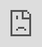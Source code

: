 ```yaml
---
layout: default
title: "ATFM Delays"
description: 'An overview of the ATFM delays of flights in the EUROCONTROL area (network view).'
---
```


```r
## libraries
library(fs)
library(tibble)
library(dplyr)
library(stringr)
library(googlesheets4)
library(lubridate)
```


<style type="text/css">

  .resp-iframe {
      position: absolute;
      top: 0;
      left: 0;
      width: 100%;
      height: 100%;
      border: 0;
   }  
   
  .scorecard-subt {
    font-size: 1rem;
  }
  
  .period {
      font-weight: bold;
      font-size: 0.9rem;
      margin-bottom: 0px;
      color: #0070c0;
      letter-spacing: 0.05em;
      text-transform: uppercase;
  }
   
@media screen and (min-width:960px) {
  .Scorecard {
    margin: 0px;
    padding: 0px;
    font-family: "Roboto", sans-serif; 
    font-size: 32px;
    font-weight: bold;
    color: #161b21;
    text-align: left;
  }

  .Scorecard2 {
    margin: 0px;
    padding: 0px;
    padding-top: 7px;
    font-family: "Roboto", sans-serif; 
    font-size: 26px;
    font-weight: bold;
    color: #161b21;
    text-align: left;
  }
  
  #delay-plot{
    margin-left:10px;
  }
  
}

@media screen and (max-width:960px) {

  .Scorecard {
    margin: 0px;
    padding: 0px;
    font-family: "Roboto", sans-serif; 
    font-size: 20px;
    font-weight: bold;
    color: #161b21;
    text-align: left;
  }

  .Scorecard2 {
    margin: 0px;
    padding: 0px;
    padding-top: 7px;
    font-family: "Roboto", sans-serif; 
    font-size: 18px;
    font-weight: bold;
    color: #161b21;
    text-align: left;
  }
}


@media screen and (max-width:1200px) {

  #acc-delay, #apt-delay {
    height: 350px;
  }
}

@media screen and (min-width:1200px) {

  #acc-delay, #apt-delay {
    height: 680px;
  }
}


  </style>
  
This page provides an overview of the traffic, [ATFM delay](/definition/atfm-delay/), [punctuality (OTP15)](/definition/punctuality/) and percentage of [operated schedules](/definition/opschedules/) in the [EUROCONTROL Area](/definition/eurocontrol-area/). For a more detailed analysis consult our [Daily traffic variation dashboard](https://www.eurocontrol.int/Economics/DailyTrafficVariation-States.html){target="_blank"}. Information on en-route and terminal [service units](/acronym/su/) from the [Central Route Charges Office of EUROCONTROL (CRCO)](https://www.eurocontrol.int/crco){target="_blank"} is available from our [Service Units dashboard](https://www.eurocontrol.int/ServiceUnits/Dashboard/EnRouteMainDashboard.html){target="_blank"}. 

<ul class="nav nav-tabs mb-1">
  <li class="nav-item">
    <a class="nav-link" href="/traffic/">Flights</a>
  </li>
  <li class="nav-item">
    <a class="nav-link active" aria-current="page">ATFM Delays</a>
  </li>
  <li class="nav-item">
    <a class="nav-link" href="/traffic/punctuality">Punctuality</a>
  </li> 
</ul>

<!-- Network dly section -->
#### EUROCONTROL area (Network view)  
<div class="container">
<div class="row align-items-start">
<div class="col-md-6">

<div class="row align-items-start mb-1" style="background-color: #F7F7F7; border-radius: 5px;">
<div class="col-12" >
  <p id="last_day" class = "period">Day</p>
</div>
<div class="col-3">
  <p id="day_dly" class="Scorecard"></p>
  <p class="scorecard-subt">minutes</p>
</div>
<div class="col-3">
  <p id="dif_day_prev_week" class="Scorecard2" ></p>
  <p class="scorecard-subt">vs prev. week</p>
</div>
<div class="col-3">
  <p id="dif_day_prev_year" class="Scorecard2"></p>
  <p class="scorecard-subt">vs prev. year</p>
</div>
<div class="col-3" >
  <p id="dif_day_2019" class="Scorecard2"></p>
  <p class="scorecard-subt">vs 2019</p>
</div>
</div><!-- closes row -->

<!-- week -->
<div class="row align-items-start mb-1" style="background-color: #F7F7F7; border-radius: 5px;">
<div class="col-12" >
  <p id="last_week" class = "period"></p>
</div>
<div class="col-3">
  <p id="week_dly" class="Scorecard"></p>
  <p id="avg_week_dly" class="scorecard-subt"></p>
</div>
<div class="col-3">
  <p id="dif_week_prev_week" class="Scorecard2" ></p>
  <p class="scorecard-subt">vs prev. week</p>
</div>
<div class="col-3">
  <p id="dif_week_prev_year" class="Scorecard2"></p>
  <p class="scorecard-subt">vs prev. year</p>
</div>
<div class="col-3" >
  <p id="dif_week_2019" class="Scorecard2"></p>
  <p class="scorecard-subt">vs 2019</p>
</div>
</div><!-- closes row -->

<!-- y2d -->
<div class="row align-items-start mb-1" style="background-color: #F7F7F7; border-radius: 5px;">
<div class="col-12" >
  <p id="y2d_day_text" class = "period"></p>
</div>
<div class="col-3">
  <p id="y2d_dly" class="Scorecard"></p>
  <p id="avg_y2d_dly" class="scorecard-subt"></p>
</div>
<div class="col-3">
</div>
<div class="col-3">
  <p id="dif_y2d_prev_year" class="Scorecard2"></p>
  <p class="scorecard-subt">vs prev. year</p>
</div>
<div class="col-3" >
  <p id="dif_y2d_2019" class="Scorecard2"></p>
  <p class="scorecard-subt">vs 2019</p>
</div>
</div><!-- closes row -->

</div><!-- closes col md-6-->

<div class="col-md-6">
<div style=" margin-top: 0px; height: 420px;">
<iframe id="delay-plot" class="resp-iframe" src="https://www.eurocontrol.int/Economics/Oscar/plot-delay-traffic-lp.html" frameborder="0" style="border:0;" >
</iframe>
</div><!-- closes iframe container -->
</div><!-- closes col -->
</div><!-- closes row -->
</div><!-- closes container -->
<a href="https://www.eurocontrol.int/Economics/Download/Network_Delay.xlsx" class="btn btn-info" role="button" target="_blank">{{% dwnld_i %}} Download network delay data</a>

<div class="flex-container mt-2">

<div class="row align-items-start">
<div class="col-md-6" >
#### ACC view
En-route [ATFM delay](/definition/atfm-delay/) per ACC.<br>
<small>*Note that since 17 October 2023, the table below shows 'en-route' instead of 'total' (en-route + airport) ATFM delay. For continuity, the download file contains both metrics.*</small>
<div class="row align-items-start">
<div class="col-12">
<div id="acc-delay">
<iframe id="acc-delay-table" class="resp-iframe" src="https://www.eurocontrol.int/Economics/Oscar/plot-acc-erdelay-ranking-table.html" frameborder="0" style="border:0;" >
</iframe>
</div><!-- closes iframe container -->
</div><!-- closes col 12-->
</div><!-- closes secondary row-->
</div><!-- closes col 6-->

<div class="col-md-6" >
#### Airport view
Arrival [ATFM delay](/definition/atfm-delay/) for main EUROCONTROL airports.<br>
<small>*Note that since 17 October 2023, the table below shows 'arrival' instead of 'total' (arrival + departure) ATFM delay. For continuity, the download file contains both metrics.*</small>
<div class="row align-items-start">
<div class="col-12">
<div id="apt-delay">
<iframe id="acc-delay-table" class="resp-iframe" src="https://www.eurocontrol.int/Economics/Oscar/plot-apt-arrdelay-ranking-table.html" frameborder="0" style="border:0;" >
</iframe>
</div><!-- closes iframe container -->
</div><!-- closes col 12-->
</div><!-- closes secondary row-->
</div><!-- closes col 6-->
</div><!-- closes row -->
</div><!-- closes container -->
<br>
<a href="https://www.eurocontrol.int/Economics/Download/ACC_airport_delay.xlsx" class="btn btn-info" role="button" target="_blank">{{% dwnld_i %}} Download ACC/airport delay data</a>
<!-- </div><!-- closes tab pane-> -->
<!-- </div><!-- closes tab content-> -->


<!-- script for dly figures -->
<script type="text/javascript"> 
  <!-- code found @ https://stackoverflow.com/questions/9847580/how-to-detect-safari-chrome-ie-firefox-and-opera-browser -->
  var isFirefox = typeof InstallTrigger !== 'undefined';
  console.log("hello");
  var data

  if (isFirefox == true) {
   window.addEventListener('message', function (e) {
   var $iframe = $('#delay-plot');

   data = JSON.parse(e.data);
   console.log("hello again");
   UpdateDelay();
   
  }, false);
   console.log("hello3");

} else {
  window.onload = function() {
   window.addEventListener('message', function (e) {
   var $iframe = $('#delay-plot');

   data = JSON.parse(e.data);
   console.log("hello again");
   UpdateDelay();
   
  }, false);
   console.log("hello3");
  }
}
 function UpdateDelay() { 
     // Calculate datestrings
   var last_day = new Date(data.LAST_DATA_DAY);
   var last_day_text = last_day.toString();
       last_day_text = last_day_text.substring(8, 11) + last_day_text.substring(4, 8) + last_day_text.substring(11, 15);

 //calculate 1st day of rolling week and string
  var first_week_day = new Date();
      first_week_day = first_week_day.setDate(last_day.getDate()-6);
      first_week_day = new Date(first_week_day);
      first_week_day = first_week_day.toString();
  var last_week_text = first_week_day.substring(8, 11) + (last_day_text.substring(3, 7) == first_week_day.substring(4, 8) ? "" :  first_week_day.substring(4, 8)) + "- " + last_day_text;

  var y2d_day_text = last_day_text.substring(3, 7) == "Jan " ? "01 - " + last_day_text : "01 Jan - " + last_day_text;
  
// Calculate dly scorecard values
  var day_dly = data.DAY_DLY;
  var dif_day_prev_week = Math.round(data.DAY_DLY_PREV_WEEK_PERC*100);
      dif_day_prev_week = (dif_day_prev_week >= 0) ? "+" + dif_day_prev_week : "" + dif_day_prev_week ;

  var dif_day_2019 = Math.round(data.DAY_DLY_DIFF_2019_PERC*100);
      dif_day_2019 = (dif_day_2019 >= 0) ? "+" + dif_day_2019 : "" + dif_day_2019;

  var dif_day_prev_year = Math.round(data.DAY_DIFF_PREV_YEAR_PERC*100);
      dif_day_prev_year = (dif_day_prev_year >= 0) ? "+" + dif_day_prev_year : "" + dif_day_prev_year ;

  var week_dly= data.TOTAL_ROLLING_WEEK;
  var avg_week_dly = Math.round(week_dly/7);

  var dif_week_prev_week = Math.round(data.DIF_PREV_WEEK_PERC*100);
      dif_week_prev_week = (dif_week_prev_week >= 0) ? "+" + dif_week_prev_week : "" + dif_week_prev_week;
  
  var dif_week_2019 = Math.round(data.DIF_ROLLING_WEEK_2019_PERC*100);
      dif_week_2019 = (dif_week_2019 >= 0) ? "+" + dif_week_2019 : "" + dif_week_2019;
  
  var dif_week_prev_year = Math.round(data.DIF_WEEK_PREV_YEAR_PERC*100);
      dif_week_prev_year = (dif_week_prev_year >= 0) ? "+" + dif_week_prev_year : "" + dif_week_prev_year;
      
  var y2d_dly = data.Y2D_DLY_YEAR;
  var avg_y2d_dly = Math.round(data.Y2D_AVG_DLY_YEAR);
  var dif_y2d_2019 = Math.round(data.Y2D_DIFF_2019_PERC*100);
      dif_y2d_2019 = (dif_y2d_2019 >= 0) ? "+" + dif_y2d_2019 : "" + dif_y2d_2019;
  var dif_y2d_prev_year = Math.round(data.Y2D_DIFF_PREV_YEAR_PERC*100);
      dif_y2d_prev_year = (dif_y2d_prev_year >= 0) ? "+" + dif_y2d_prev_year : "" + dif_y2d_prev_year;

      
// Update scorecard values
  document.getElementById("last_day").innerHTML = "Day (" + last_day_text + ")";
  document.getElementById("last_week").innerHTML = "Rolling week (" + last_week_text + ")";
  document.getElementById("y2d_day_text").innerHTML = "Year to date (" + y2d_day_text + ")";

  document.getElementById("day_dly").innerHTML = String(day_dly).replace(/(.)(?=(\d{3})+$)/g, '$1,');
  document.getElementById("dif_day_prev_week").innerHTML = dif_day_prev_week + '%';
  document.getElementById("dif_day_2019").innerHTML = dif_day_2019 + '%';
  document.getElementById("dif_day_prev_year").innerHTML = dif_day_prev_year + '%';

  document.getElementById("week_dly").innerHTML = String(week_dly).replace(/(.)(?=(\d{3})+$)/g, '$1,');
  document.getElementById("avg_week_dly").innerHTML = String(avg_week_dly).replace(/(.)(?=(\d{3})+$)/g, '$1,') + " daily minutes";
  document.getElementById("dif_week_prev_week").innerHTML = dif_week_prev_week + '%';
  document.getElementById("dif_week_2019").innerHTML = dif_week_2019 + '%';
  document.getElementById("dif_week_prev_year").innerHTML = dif_week_prev_year + '%';

  document.getElementById("y2d_dly").innerHTML = String(y2d_dly).replace(/(.)(?=(\d{3})+$)/g, '$1,');
  document.getElementById("avg_y2d_dly").innerHTML = String(avg_y2d_dly).replace(/(.)(?=(\d{3})+$)/g, '$1,') + " daily minutes";
  document.getElementById("dif_y2d_2019").innerHTML = dif_y2d_2019 + '%';
  document.getElementById("dif_y2d_prev_year").innerHTML = dif_y2d_prev_year + '%';
 
}
</script>

